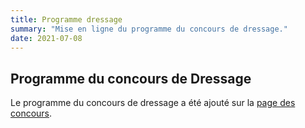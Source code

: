```yaml
---
title: Programme dressage
summary: "Mise en ligne du programme du concours de dressage."
date: 2021-07-08
---
```


## Programme du concours de Dressage

Le programme du concours de dressage a été ajouté sur la [page des concours](/concours/).
